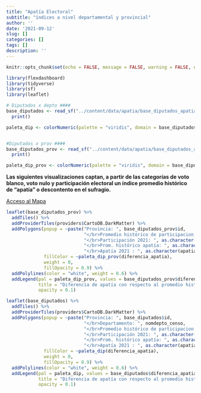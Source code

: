 ```yaml
---
title: "Apatía Electoral"
subtitle: "índices a nivel departamental y provincial"
author: ''
date: '2021-09-12'
slug: []
categories: []
tags: []
description: ''
---
```


```r
knitr::opts_chunk$set(echo = FALSE, message = FALSE, warning = FALSE, error = FALSE)

library(flexdashboard)
library(tidyverse)
library(sf)
library(leaflet)

# Diputados x depto ####
base_diputados <- read_sf("../content/data/apatia/base_diputados_apatia.geojson") %>%
  print()

paleta_dip <- colorNumeric(palette = "viridis", domain = base_diputados$diferencia_apatia, reverse = T)


#Diputados x prov ####
base_diputados_prov <- read_sf("../content/data/apatia/base_diputados_apatiaProv.geojson") %>%
  print()

paleta_dip_prov <- colorNumeric(palette = "viridis", domain = base_diputados_prov$diferencia_apatia, reverse = T)
```


**Las siguientes visualizaciones captan, a partir de las categorías de voto blanco, voto nulo y participación electoral un índice promedio histórico de “apatía” o descontento en el sufragio.**

 
[Acceso al Mapa](https://paso2021.netlify.app/Apatia_files/)  


```r
leaflet(base_diputados_prov) %>%
  addTiles() %>%
  addProviderTiles(providers$CartoDB.DarkMatter) %>%
  addPolygons(popup = ~paste("Provincia: ", base_diputados_prov$id,
                             "</br>Promedio histórico de participacion: ", as.character(promedio_participacion),
                             "</br>Participación 2021: ", as.character(participacion),
                             "</br>Prom. histórico apatía: ", as.character(promedio_apatia),
                             "</br>Apatía 2021 : ", as.character(apatia)),
              fillColor = ~paleta_dip_prov(diferencia_apatia),
              weight = 0,
              fillOpacity = 0.9) %>%
  addPolylines(color = "white", weight = 0.6) %>%
  addLegend(pal = paleta_dip_prov, values = base_diputados_prov$diferencia_apatia,
            title = "Diferencia de apatía con respecto al promedio histórico",
            opacity = 0.1)

```

```r
leaflet(base_diputados) %>%
  addTiles() %>%
  addProviderTiles(providers$CartoDB.DarkMatter) %>%
  addPolygons(popup = ~paste("Provincia: ", base_diputados$id,
                             "</br>Departamento: ", nomdepto_censo,
                             "</br>Promedio histórico de participacion: ", as.character(promedio_participacion),
                             "</br>Participación 2021: ", as.character(participacion),
                             "</br>Prom. histórico apatía: ", as.character(promedio_apatia),
                             "</br>Apatía 2021 : ", as.character(apatia)),
              fillColor = ~paleta_dip(diferencia_apatia),
              weight = 0,
              fillOpacity = 0.9) %>%
  addPolylines(color = "white", weight = 0.6) %>%
  addLegend(pal = paleta_dip, values = base_diputados$diferencia_apatia,
            title = "Diferencia de apatía con respecto al promedio histórico",
            opacity = 0.1)
```

